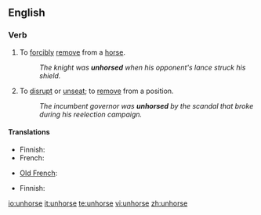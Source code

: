 ==English==

===Verb===
{{en-verb|unhors|ing}}

# To [[forcibly]] [[remove]] from a [[horse]].
#: ''The knight was '''unhorsed''' when his opponent's lance struck his shield.''
# {{context|by extension}} To [[disrupt]] or [[unseat]]; to [[remove]] from a position.
#: ''The incumbent governor was '''unhorsed''' by the scandal that broke during his reelection campaign.''

====Translations====
{{trans-top|remove from a horse}}
* Finnish: {{t|fi|pudottaa}}
* French: {{t+|fr|désarçonner}}
{{trans-mid}}
* [[Old French]]: {{tø|fro|deschevaler}}
{{trans-bottom}}

{{trans-top|disrupt or unseat}}
* Finnish: {{t|fi|pudottaa}}
{{trans-mid}}
{{trans-bottom}}

[[io:unhorse]]
[[it:unhorse]]
[[te:unhorse]]
[[vi:unhorse]]
[[zh:unhorse]]